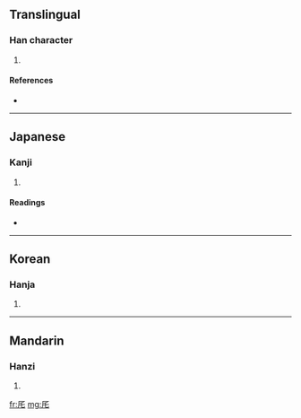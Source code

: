 ==Translingual==

===Han character===
{{Han char|rn=27|rad=厂|as=03|sn=5|four=|canj=一竹心 (MHP)}}

# {{defn|Han}}

====References====
* {{Han ref|kx=0160.200|dkj=02895|dj=0367.050|hdz=10068.110|uh=5387|ud=21383}}

----

==Japanese==

===Kanji===
{{ja-kanji|grade=|rs=厂03}}

# {{defn|Japanese}}

====Readings====
* {{ja-readings|on=[[たく]] (taku), [[ちゃく]] (chaku)|kun=[[ひらく]] (hiraku)}}

----

==Korean==

===Hanja===
{{ko-hanja|hangeul=책|rv=chaek|mr=ch'aek}}

# {{defn|Korean}}

----

==Mandarin==

===Hanzi===
{{cmn-hanzi|pin=[[zhé]] ([[zhe2]])|wg=che<sup>2</sup>}}

# {{defn|Mandarin}}

[[fr:厇]]
[[mg:厇]]